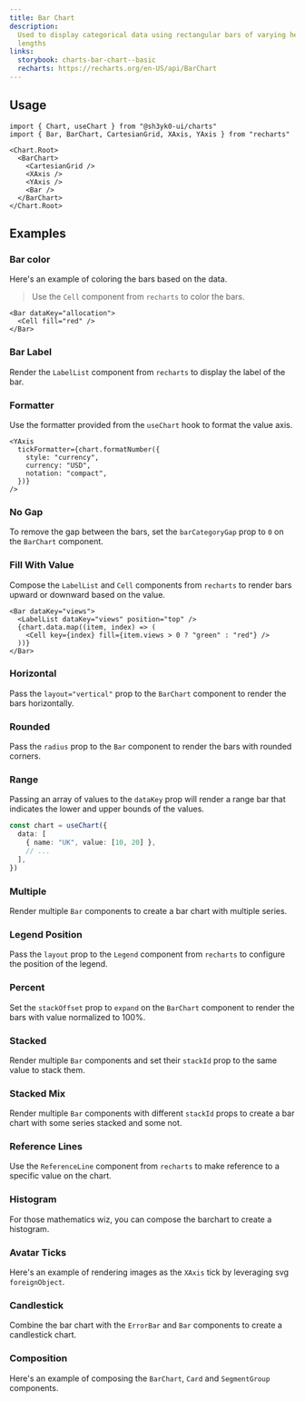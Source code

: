 ```yaml
---
title: Bar Chart
description:
  Used to display categorical data using rectangular bars of varying heights or
  lengths
links:
  storybook: charts-bar-chart--basic
  recharts: https://recharts.org/en-US/api/BarChart
---
```


<ExampleTabs name="charts/bar-chart-basic" />

## Usage

```tsx
import { Chart, useChart } from "@sh3yk0-ui/charts"
import { Bar, BarChart, CartesianGrid, XAxis, YAxis } from "recharts"
```

```tsx
<Chart.Root>
  <BarChart>
    <CartesianGrid />
    <XAxis />
    <YAxis />
    <Bar />
  </BarChart>
</Chart.Root>
```

## Examples

### Bar color

Here's an example of coloring the bars based on the data.

> Use the `Cell` component from `recharts` to color the bars.

```tsx
<Bar dataKey="allocation">
  <Cell fill="red" />
</Bar>
```

<ExampleTabs name="charts/bar-chart-bar-color" />

### Bar Label

Render the `LabelList` component from `recharts` to display the label of the
bar.

<ExampleTabs name="charts/bar-chart-with-bar-label" />

### Formatter

Use the formatter provided from the `useChart` hook to format the value axis.

```tsx
<YAxis
  tickFormatter={chart.formatNumber({
    style: "currency",
    currency: "USD",
    notation: "compact",
  })}
/>
```

<ExampleTabs name="charts/bar-chart-with-formatter" />

### No Gap

To remove the gap between the bars, set the `barCategoryGap` prop to `0` on the
`BarChart` component.

<ExampleTabs name="charts/bar-chart-with-no-gap" />

### Fill With Value

Compose the `LabelList` and `Cell` components from `recharts` to render bars
upward or downward based on the value.

```tsx /fill={item.views > 0 ? "green" : "red"}/
<Bar dataKey="views">
  <LabelList dataKey="views" position="top" />
  {chart.data.map((item, index) => (
    <Cell key={index} fill={item.views > 0 ? "green" : "red"} />
  ))}
</Bar>
```

<ExampleTabs name="charts/bar-chart-fill-with-value" />

### Horizontal

Pass the `layout="vertical"` prop to the `BarChart` component to render the bars
horizontally.

<ExampleTabs name="charts/bar-chart-horizontal" />

### Rounded

Pass the `radius` prop to the `Bar` component to render the bars with rounded
corners.

<ExampleTabs name="charts/bar-chart-rounded" />

### Range

Passing an array of values to the `dataKey` prop will render a range bar that
indicates the lower and upper bounds of the values.

```ts /value: [10, 20]/
const chart = useChart({
  data: [
    { name: "UK", value: [10, 20] },
    // ...
  ],
})
```

<ExampleTabs name="charts/bar-chart-range" />

### Multiple

Render multiple `Bar` components to create a bar chart with multiple series.

<ExampleTabs name="charts/bar-chart-multiple" />

### Legend Position

Pass the `layout` prop to the `Legend` component from `recharts` to configure
the position of the legend.

<ExampleTabs name="charts/bar-chart-legend-position" />

### Percent

Set the `stackOffset` prop to `expand` on the `BarChart` component to render the
bars with value normalized to 100%.

<ExampleTabs name="charts/bar-chart-percent" />

### Stacked

Render multiple `Bar` components and set their `stackId` prop to the same value
to stack them.

<ExampleTabs name="charts/bar-chart-stacked" />

### Stacked Mix

Render multiple `Bar` components with different `stackId` props to create a bar
chart with some series stacked and some not.

<ExampleTabs name="charts/bar-chart-stacked-mix" />

### Reference Lines

Use the `ReferenceLine` component from `recharts` to make reference to a
specific value on the chart.

<ExampleTabs name="charts/bar-chart-with-reference-lines" />

### Histogram

For those mathematics wiz, you can compose the barchart to create a histogram.

<ExampleTabs name="charts/bar-chart-histogram" />

### Avatar Ticks

Here's an example of rendering images as the `XAxis` tick by leveraging svg
`foreignObject`.

<ExampleTabs name="charts/bar-chart-with-avatar-ticks" />

### Candlestick

Combine the bar chart with the `ErrorBar` and `Bar` components to create a
candlestick chart.

<ExampleTabs name="charts/bar-chart-candlestick" />

### Composition

Here's an example of composing the `BarChart`, `Card` and `SegmentGroup`
components.

<ExampleTabs name="charts/bar-chart-composition" />
